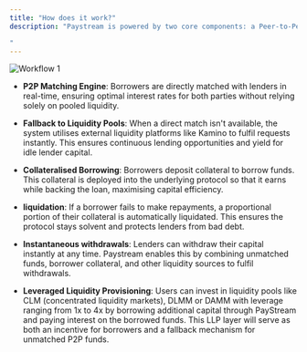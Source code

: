 ```yaml
---
title: "How does it work?"
description: "Paystream is powered by two core components: a Peer-to-Peer (P2P) Matching Engine and a set of integrated Underlying Markets.

"
---
```


![Workflow 1](./images/workflow-1.png)


- **P2P Matching Engine**: Borrowers are directly matched with lenders in real-time, ensuring optimal interest rates for both parties without relying solely on pooled liquidity.

- **Fallback to Liquidity Pools**: When a direct match isn't available, the system utilises external liquidity platforms like Kamino to fulfil requests instantly. This ensures continuous lending opportunities and yield for idle lender capital.

- **Collateralised Borrowing**: Borrowers deposit collateral to borrow funds. This collateral is deployed into the underlying protocol so that it earns while backing the loan, maximising capital efficiency.

- **liquidation**: If a borrower fails to make repayments, a proportional portion of their collateral is automatically liquidated. This ensures the protocol stays solvent and protects lenders from bad debt.

- **Instantaneous withdrawals**: Lenders can withdraw their capital instantly at any time. Paystream enables this by combining unmatched funds, borrower collateral, and other liquidity sources to fulfil withdrawals.

- **Leveraged Liquidity Provisioning**: Users can invest in liquidity pools like CLM (concentrated liquidity markets), DLMM or DAMM  with leverage ranging from 1x to 4x by borrowing additional capital through PayStream and paying interest on the borrowed funds. This LLP layer will serve as both an incentive for borrowers and a fallback mechanism for unmatched P2P funds.